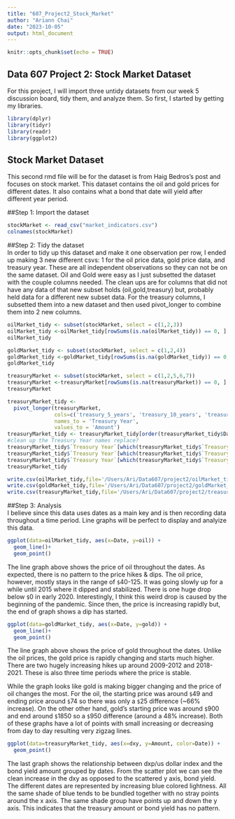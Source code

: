 ```yaml
---
title: "607_Project2_Stock_Market"
author: "Ariann Chai"
date: "2023-10-05"
output: html_document
---
```


```r
knitr::opts_chunk$set(echo = TRUE)
```

## Data 607 Project 2: Stock Market Dataset

For this project, I will import three untidy datasets from our week 5 discussion board, tidy them, and analyze them. So first, I started by getting my libraries. 

```r
library(dplyr)
library(tidyr)
library(readr)
library(ggplot2)
```

## Stock Market Dataset
This second rmd file will be for the dataset is from Haig Bedros's post and focuses on stock market. This dataset contains the oil and gold prices for different dates. It also contains what a bond that date will yield after different year period.

##Step 1: Import the dataset  
```r
stockMarket <- read_csv("market_indicators.csv")
colnames(stockMarket)
```

##Step 2: Tidy the dataset  
In order to tidy up this dataset and make it one observation per row, I ended up making 3 new different csvs: 1 for the oil price data, gold price data, and treasury year. These are all independent observations so they can not be on the same dataset. Oil and Gold were easy as I just subsetted the dataset with the couple columns needed. The clean ups are for columns that did not have any data of that new subset holds (oil,gold,treasury) but, probably held data for a different new subset data. For the treasury columns, I subsetted them into a new dataset and then used pivot_longer to combine them into 2 new columns.

```r
oilMarket_tidy <- subset(stockMarket, select = c(1,2,3))
oilMarket_tidy <-oilMarket_tidy[rowSums(is.na(oilMarket_tidy)) == 0, ]
oilMarket_tidy

goldMarket_tidy <- subset(stockMarket, select = c(1,2,4))
goldMarket_tidy <-goldMarket_tidy[rowSums(is.na(goldMarket_tidy)) == 0, ]
goldMarket_tidy

treasuryMarket <- subset(stockMarket, select = c(1,2,5,6,7))
treasuryMarket <-treasuryMarket[rowSums(is.na(treasuryMarket)) == 0, ]
treasuryMarket

treasuryMarket_tidy <- 
  pivot_longer(treasuryMarket, 
               cols=c('treasury_5_years', 'treasury_10_years', 'treasury_30_years'),
               names_to = 'Treasury Year',
               values_to = 'Amount')
treasuryMarket_tidy <- treasuryMarket_tidy[order(treasuryMarket_tidy$Date),]
#clean up the Treasury Year names replace?
treasuryMarket_tidy$`Treasury Year`[which(treasuryMarket_tidy$`Treasury Year`=="treasury_5_years")] <- 5
treasuryMarket_tidy$`Treasury Year`[which(treasuryMarket_tidy$`Treasury Year`=="treasury_10_years")] <- 10
treasuryMarket_tidy$`Treasury Year`[which(treasuryMarket_tidy$`Treasury Year`=="treasury_30_years")] <- 30
treasuryMarket_tidy

write.csv(oilMarket_tidy,file='/Users/Ari/Data607/project2/oilMarket_tidy.csv')
write.csv(goldMarket_tidy,file='/Users/Ari/Data607/project2/goldMarket_tidy.csv')
write.csv(treasuryMarket_tidy,file='/Users/Ari/Data607/project2/treasuryMarket_tidy.csv')

```

##Step 3: Analysis  
I believe since this data uses dates as a main key and is then recording data throughout a time period. Line graphs will be perfect to display and analyize this data.  
```r
ggplot(data=oilMarket_tidy, aes(x=Date, y=oil)) +
  geom_line()+
  geom_point()
```  
The line graph above shows the price of oil throughout the dates. As expected, there is no pattern to the price hikes & dips. The oil price, however, mostly stays in the range of `$`40-125. It was going slowly up for a while until 2015 where it dipped and stabilized. There is one huge drop below `$`0 in early 2020. Interestingly, I think this weird drop is caused by the beginning of the pandemic. Since then, the price is increasing rapidly but, the end of graph shows a dip has started. 

```r
ggplot(data=goldMarket_tidy, aes(x=Date, y=gold)) +
  geom_line()+
  geom_point()
```
The line graph above shows the price of gold throughout the dates. Unlike the oil prices, the gold price is rapidly changing and starts much higher. There are two hugely increasing hikes up around 2009-2012 and 2018-2021. These is also three time periods where the price is stable. 

While the graph looks like gold is making bigger changing and the price of oil changes the most.
For the oil, the starting price was around `$`49 and ending price around `$`74 so there was only a `$`25 difference (~66% increase). On the other other hand, gold's starting price was around `$`900 and end around `$`1850 so a `$`950 difference (around a 48% increase). Both of these graphs have a lot of points with small increasing or decreasing from day to day resulting very zigzag lines.

```r
ggplot(data=treasuryMarket_tidy, aes(x=dxy, y=Amount, color=Date)) +
  geom_point()
```
The last graph shows the relationship between dxp/us dollar index and the bond yield amount grouped by dates. From the scatter plot we can see the clean increase in the dxy as opposed to the scattered y axis, bond yield. The different dates are represented by increasing blue colored lightness. All the same shade of blue tends to be bundled together with no stray points around the x axis. The same shade group have points up and down the y axis. This indicates that the treasury amount or bond yield has no pattern. 
